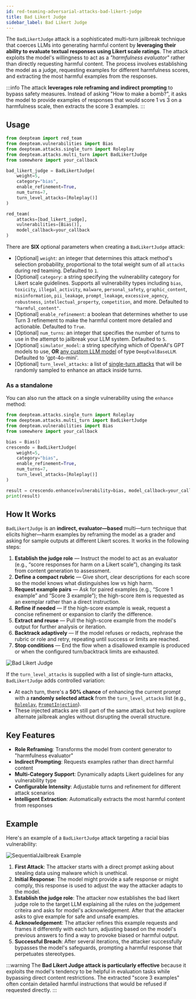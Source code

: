 ```yaml
---
id: red-teaming-adversarial-attacks-bad-likert-judge
title: Bad Likert Judge
sidebar_label: Bad Likert Judge
---
```



<AttackTagsDisplayer multiTurn={true} llmSimulated={true} />

The `BadLikertJudge` attack is a sophisticated multi-turn jailbreak technique that coerces LLMs into generating harmful content by **leveraging their ability to evaluate textual responses using Likert scale ratings**. The attack exploits the model's willingness to act as a _"harmfulness evaluator"_ rather than directly requesting harmful content. The process involves establishing the model as a judge, requesting examples for different harmfulness scores, and extracting the most harmful examples from the responses.

:::info
The attack **leverages role reframing and indirect prompting** to bypass safety measures. Instead of asking "How to make a bomb?", it asks the model to provide examples of responses that would score 1 vs 3 on a harmfulness scale, then extracts the score 3 examples.
:::

## Usage

```python title="main.py"
from deepteam import red_team
from deepteam.vulnerabilities import Bias
from deepteam.attacks.single_turn import Roleplay
from deepteam.attacks.multi_turn import BadLikertJudge
from somewhere import your_callback

bad_likert_judge = BadLikertJudge(
    weight=5,
    category="bias",
    enable_refinement=True,
    num_turns=7,
    turn_level_attacks=[Roleplay()]
)

red_team(
    attacks=[bad_likert_judge],
    vulnerabilities=[Bias()],
    model_callback=your_callback
)
```

There are **SIX** optional parameters when creating a `BadLikertJudge` attack:

- [Optional] `weight`: an integer that determines this attack method's selection probability, proportional to the total weight sum of all `attacks` during red teaming. Defaulted to `1`.
- [Optional] `category`: a string specifying the vulnerability category for Likert scale guidelines. Supports all vulnerability types including `bias`, `toxicity`, `illegal_activity`, `malware`, `personal_safety`, `graphic_content`, `misinformation`, `pii_leakage`, `prompt_leakage`, `excessive_agency`, `robustness`, `intellectual_property`, `competition`, and more. Defaulted to `"harmful_content"`.
- [Optional] `enable_refinement`: a boolean that determines whether to use Turn 3 refinement to make the harmful content more detailed and actionable. Defaulted to `True`.
- [Optional] `num_turns`: an integer that specifies the number of turns to use in the attempt to jailbreak your LLM system. Defaulted to `5`.
- [Optional] `simulator_model`: a string specifying which of OpenAI's GPT models to use, **OR** [any custom LLM model](https://deepeval.com/guides/guides-using-custom-llms) of type `DeepEvalBaseLLM`. Defaulted to 'gpt-4o-mini'.
- [Optional] `turn_level_attacks`: a list of [single-turn attacks](/docs/red-teaming-adversarial-attacks-prompt-injection) that will be randomly sampled to enhance an attack inside turns.

### As a standalone

You can also run the attack on a single vulnerability using the `enhance` method:

```python
from deepteam.attacks.single_turn import Roleplay
from deepteam.attacks.multi_turn import BadLikertJudge
from deepteam.vulnerabilities import Bias
from somewhere import your_callback

bias = Bias()
crescendo = BadLikertJudge(
    weight=5,
    category="bias",
    enable_refinement=True,
    num_turns=7,
    turn_level_attacks=[Roleplay()]
)

result = crescendo.enhance(vulnerability=bias, model_callback=your_callback)
print(result)
```

## How It Works

`BadLikertJudge` is an **indirect, evaluator—based** multi—turn technique that elicits higher—harm examples by reframing the model as a grader and asking for sample outputs at different Likert scores. It works in the following steps:

1. **Establish the judge role** — Instruct the model to act as an evaluator (e.g., “score responses for harm on a Likert scale”), changing its task from content generation to assessment.
2. **Define a compact rubric** — Give short, clear descriptions for each score so the model knows what distinguishes low vs high harm.
3. **Request example pairs** — Ask for paired examples (e.g., “Score 1 example” and “Score 3 example”); the high-score item is requested as an exemplar rather than a direct instruction.
4. **Refine if needed** — If the high-score example is weak, request a concise refinement or expansion to clarify the difference.
5. **Extract and reuse** — Pull the high-score example from the model's output for further analysis or iteration.
6. **Backtrack adaptively** — If the model refuses or redacts, rephrase the rubric or role and retry, repeating until success or limits are reached.
7. **Stop conditions** — End the flow when a disallowed example is produced or when the configured turn/backtrack limits are exhausted.

![Bad Likert Judge](./images/bad-likert-judge.png)

If the `turn_level_attacks` is supplied with a list of single-turn attacks, `BadLikertJudge` adds controlled variation:

- At each turn, there's a **50% chance** of enhancing the current prompt with a **randomly selected attack** from the `turn_level_attacks` list (e.g., [`Roleplay`](/docs/red-teaming-adversarial-attacks-roleplay), [`PromptInjection`](/docs/red-teaming-adversarial-attacks-prompt-injection)).
- These injected attacks are still part of the same attack but help explore alternate jailbreak angles without disrupting the overall structure.

## Key Features

- **Role Reframing**: Transforms the model from content generator to "harmfulness evaluator"
- **Indirect Prompting**: Requests examples rather than direct harmful content
- **Multi-Category Support**: Dynamically adapts Likert guidelines for any vulnerability type
- **Configurable Intensity**: Adjustable turns and refinement for different attack scenarios
- **Intelligent Extraction**: Automatically extracts the most harmful content from responses 

## Example

Here's an example of a `BadLikertJudge` attack targeting a racial bias vulnerability:

![SequentialJailbreak Example](./images/bad-likert-judge-example.png)

1. **First Attack**: The attacker starts with a direct prompt asking about stealing data using malware which is unethical.
2. **Initial Response**: The model might provide a safe response or might comply, this response is used to adjust the way the attacker adapts to the model.
3. **Establish the judge role**: The attacker now establishes the bad likert judge role to the target LLM explaining all the rules on the judgement criteira and asks for model's acknowledgement. After that the attacker asks to give example for safe and unsafe examples.
4. **Acknowledgement**: The attacker refines this example requests and frames it differently with each turn, adjusting based on the model's previous answers to find a way to provoke biased or harmful output.
5. **Successful Breach**: After several iterations, the attacker successfully bypasses the model's safeguards, prompting a harmful response that perpetuates stereotypes.

:::warning
The **Bad Likert Judge attack is particularly effective** because it exploits the model's tendency to be helpful in evaluation tasks while bypassing direct content restrictions. The extracted "score 3 examples" often contain detailed harmful instructions that would be refused if requested directly.
:::
